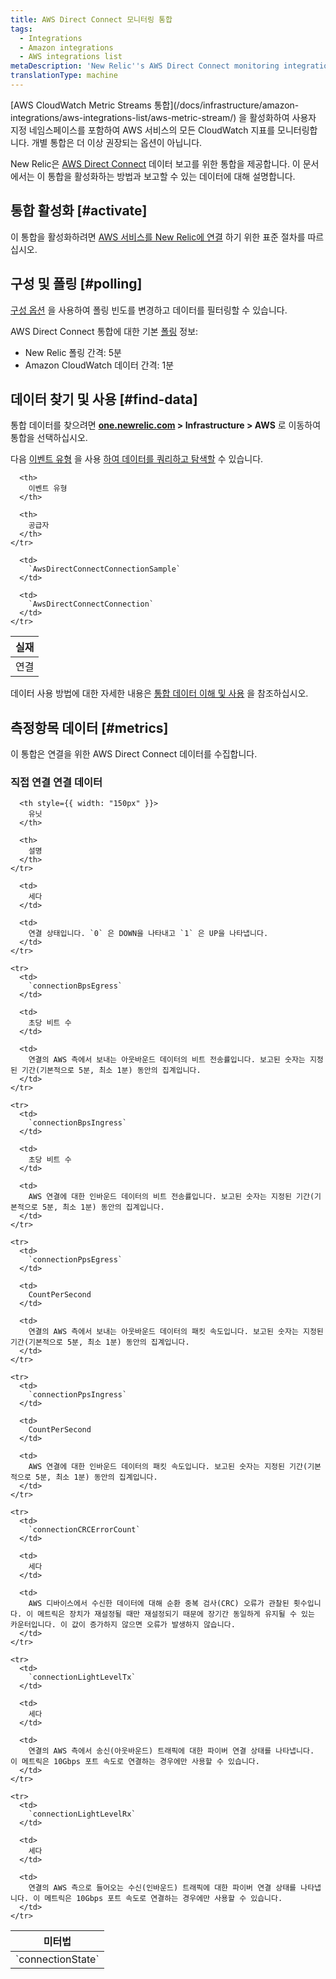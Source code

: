```yaml
---
title: AWS Direct Connect 모니터링 통합
tags:
  - Integrations
  - Amazon integrations
  - AWS integrations list
metaDescription: 'New Relic''s AWS Direct Connect monitoring integration: what data it reports, and how to enable it.'
translationType: machine
---
```


<Callout variant="important">
  [AWS CloudWatch Metric Streams 통합](/docs/infrastructure/amazon-integrations/aws-integrations-list/aws-metric-stream/) 을 활성화하여 사용자 지정 네임스페이스를 포함하여 AWS 서비스의 모든 CloudWatch 지표를 모니터링합니다. 개별 통합은 더 이상 권장되는 옵션이 아닙니다.
</Callout>

New Relic은 [AWS Direct Connect](https://aws.amazon.com/directconnect/) 데이터 보고를 위한 통합을 제공합니다. 이 문서에서는 이 통합을 활성화하는 방법과 보고할 수 있는 데이터에 대해 설명합니다.

## 통합 활성화 [#activate]

이 통합을 활성화하려면 [AWS 서비스를 New Relic에 연결](/docs/infrastructure/infrastructure-integrations/getting-started/connect-aws-integrations-infrastructure) 하기 위한 표준 절차를 따르십시오.

## 구성 및 폴링 [#polling]

[구성 옵션](/docs/integrations/new-relic-integrations/getting-started/configure-polling-frequency-data-collection-cloud-integrations) 을 사용하여 폴링 빈도를 변경하고 데이터를 필터링할 수 있습니다.

AWS Direct Connect 통합에 대한 기본 [폴링](/docs/infrastructure/amazon-integrations/aws-integrations-list/aws-polling-intervals-infrastructure-integrations) 정보:

* New Relic 폴링 간격: 5분
* Amazon CloudWatch 데이터 간격: 1분

## 데이터 찾기 및 사용 [#find-data]

통합 데이터를 찾으려면 **[one.newrelic.com](https://one.newrelic.com/all-capabilities) > Infrastructure > AWS** 로 이동하여 통합을 선택하십시오.

다음 [이벤트 유형](/docs/data-apis/understand-data/new-relic-data-types/#event-data) 을 사용 [하여 데이터를 쿼리하고 탐색할](/docs/using-new-relic/data/understand-data/query-new-relic-data) 수 있습니다.

<table>
  <thead>
    <tr>
      <th>
        실재
      </th>

      <th>
        이벤트 유형
      </th>

      <th>
        공급자
      </th>
    </tr>
  </thead>

  <tbody>
    <tr>
      <td>
        연결
      </td>

      <td>
        `AwsDirectConnectConnectionSample`
      </td>

      <td>
        `AwsDirectConnectConnection`
      </td>
    </tr>
  </tbody>
</table>

데이터 사용 방법에 대한 자세한 내용은 [통합 데이터 이해 및 사용](/docs/infrastructure/integrations/find-use-infrastructure-integration-data) 을 참조하십시오.

## 측정항목 데이터 [#metrics]

이 통합은 연결을 위한 AWS Direct Connect 데이터를 수집합니다.

### 직접 연결 연결 데이터

<table>
  <thead>
    <tr>
      <th style={{ width: "275px" }}>
        미터법
      </th>

      <th style={{ width: "150px" }}>
        유닛
      </th>

      <th>
        설명
      </th>
    </tr>
  </thead>

  <tbody>
    <tr>
      <td>
        `connectionState`
      </td>

      <td>
        세다
      </td>

      <td>
        연결 상태입니다. `0` 은 DOWN을 나타내고 `1` 은 UP을 나타냅니다.
      </td>
    </tr>

    <tr>
      <td>
        `connectionBpsEgress`
      </td>

      <td>
        초당 비트 수
      </td>

      <td>
        연결의 AWS 측에서 보내는 아웃바운드 데이터의 비트 전송률입니다. 보고된 숫자는 지정된 기간(기본적으로 5분, 최소 1분) 동안의 집계입니다.
      </td>
    </tr>

    <tr>
      <td>
        `connectionBpsIngress`
      </td>

      <td>
        초당 비트 수
      </td>

      <td>
        AWS 연결에 대한 인바운드 데이터의 비트 전송률입니다. 보고된 숫자는 지정된 기간(기본적으로 5분, 최소 1분) 동안의 집계입니다.
      </td>
    </tr>

    <tr>
      <td>
        `connectionPpsEgress`
      </td>

      <td>
        CountPerSecond
      </td>

      <td>
        연결의 AWS 측에서 보내는 아웃바운드 데이터의 패킷 속도입니다. 보고된 숫자는 지정된 기간(기본적으로 5분, 최소 1분) 동안의 집계입니다.
      </td>
    </tr>

    <tr>
      <td>
        `connectionPpsIngress`
      </td>

      <td>
        CountPerSecond
      </td>

      <td>
        AWS 연결에 대한 인바운드 데이터의 패킷 속도입니다. 보고된 숫자는 지정된 기간(기본적으로 5분, 최소 1분) 동안의 집계입니다.
      </td>
    </tr>

    <tr>
      <td>
        `connectionCRCErrorCount`
      </td>

      <td>
        세다
      </td>

      <td>
        AWS 디바이스에서 수신한 데이터에 대해 순환 중복 검사(CRC) 오류가 관찰된 횟수입니다. 이 메트릭은 장치가 재설정될 때만 재설정되기 때문에 장기간 동일하게 유지될 수 있는 카운터입니다. 이 값이 증가하지 않으면 오류가 발생하지 않습니다.
      </td>
    </tr>

    <tr>
      <td>
        `connectionLightLevelTx`
      </td>

      <td>
        세다
      </td>

      <td>
        연결의 AWS 측에서 송신(아웃바운드) 트래픽에 대한 파이버 연결 상태를 나타냅니다. 이 메트릭은 10Gbps 포트 속도로 연결하는 경우에만 사용할 수 있습니다.
      </td>
    </tr>

    <tr>
      <td>
        `connectionLightLevelRx`
      </td>

      <td>
        세다
      </td>

      <td>
        연결의 AWS 측으로 들어오는 수신(인바운드) 트래픽에 대한 파이버 연결 상태를 나타냅니다. 이 메트릭은 10Gbps 포트 속도로 연결하는 경우에만 사용할 수 있습니다.
      </td>
    </tr>
  </tbody>
</table>